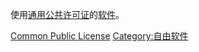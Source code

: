 {{catmain|通用公共许可证}}
使用[[通用公共许可证|通用公共许可证]]的[[软件|软件]]。

[[Category:依授權來劃分的軟件|Common Public License]]
[[Category:自由软件|Category:自由软件]]